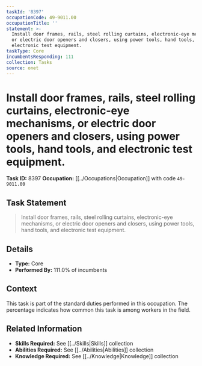 ```yaml
---
taskId: '8397'
occupationCode: 49-9011.00
occupationTitle: ''
statement: >-
  Install door frames, rails, steel rolling curtains, electronic-eye mechanisms,
  or electric door openers and closers, using power tools, hand tools, and
  electronic test equipment.
taskType: Core
incumbentsResponding: 111
collection: Tasks
source: onet
---
```

# Install door frames, rails, steel rolling curtains, electronic-eye mechanisms, or electric door openers and closers, using power tools, hand tools, and electronic test equipment.

**Task ID:** 8397
**Occupation:** [[../Occupations|Occupation]] with code `49-9011.00`

## Task Statement

> Install door frames, rails, steel rolling curtains, electronic-eye mechanisms, or electric door openers and closers, using power tools, hand tools, and electronic test equipment.

## Details

- **Type:** Core
- **Performed By:** 111.0% of incumbents

## Context

This task is part of the standard duties performed in this occupation. The percentage indicates how common this task is among workers in the field.

## Related Information

- **Skills Required:** See [[../Skills|Skills]] collection
- **Abilities Required:** See [[../Abilities|Abilities]] collection
- **Knowledge Required:** See [[../Knowledge|Knowledge]] collection

